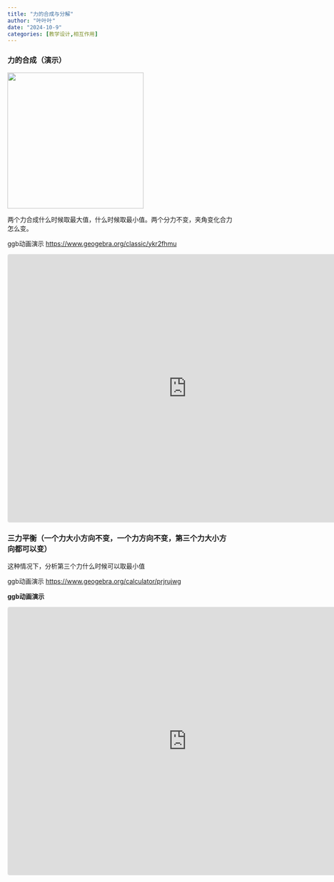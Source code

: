 ```yaml
---
title: "力的合成与分解"
author: "叶叶叶"
date: "2024-10-9"
categories: [教学设计,相互作用]
---
```


### 力的合成（演示）

::: callout-note
![](images/paste-8.png){width="305"}

两个力合成什么时候取最大值，什么时候取最小值。两个分力不变，夹角变化合力怎么变。

ggb动画演示 [https://www.geogebra.org/classic/ykr2fhmu](https://www.geogebra.org/classic/ykr2fhmu)
:::

<iframe src="https://www.geogebra.org/classic/ykr2fhmu?embed" width="800" height="600" allowfullscreen style="border: 1px solid #e4e4e4;border-radius: 4px;" frameborder="0">

</iframe>

### 三力平衡（一个力大小方向不变，一个力方向不变，第三个力大小方向都可以变）

::: callout-note
这种情况下，分析第三个力什么时候可以取最小值
:::
ggb动画演示  [https://www.geogebra.org/calculator/prjrujwg](https://www.geogebra.org/calculator/prjrujwg)

**ggb动画演示**

<iframe src="https://www.geogebra.org/calculator/prjrujwg?embed" width="800" height="600" allowfullscreen style="border: 1px solid #e4e4e4;border-radius: 4px;" frameborder="0">

</iframe>